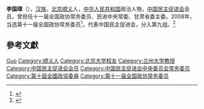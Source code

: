 '''李国璋'''（{{bd|1944年|9月|}}），[[汉族|汉族]]，[[北京|北京]][[顺义|顺义]]人，[[中华人民共和国|中华人民共和国]]政治人物，[[中国民主促进会|中国民主促进会]]会员。曾担任十一届全国政协常务委员、民进中央常委、甘肃省委主委。2008年，当选第十一届全国政协常务委员<ref>{{cite news|title=第十一届全国政协委员名单|url=http://www.indaa.com.cn/zt/2009qglh/zxzs/200903/t20090303_127573.html|accessdate=2013-04-09|newspaper=新华社北京1月25日电 中国人民政治协商会议第十一届全国委员会委员名单(共2237人，2008年1月25日政协第十届全国委员会常务委员会第二十次会议通过)|date=2008年1月25日|deadurl=yes|archiveurl=https://web.archive.org/web/20130928014403/http://www.indaa.com.cn/zt/2009qglh/zxzs/200903/t20090303_127573.html|archivedate=2013年9月28日|df=}}</ref>，代表中国民主促进会，分入第九组。<ref>{{cite news|title=全国政协信息-李国璋|url=http://www.cppcc.gov.cn/CMS/wylibary/showJcwyxtInfoWylibary.action?tabJcwyxt.guid=11W0002960&wytype=wjwy|accessdate=2013-04-11|newspaper=全国政协委员会|archive-date=2019-06-11|archive-url=https://web.archive.org/web/20190611180859/http://www.cppcc.gov.cn/CMS/wylibary/showJcwyxtInfoWylibary.action?tabJcwyxt.guid=11W0002960&wytype=wjwy|dead-url=no}}</ref>

== 參考文獻 ==
{{reflist}}

{{中国政治人物小作品}}
{{中国民主促进会第十一届中央委员会}}
{{中国民主促进会第十二届中央委员会}}

{{Authority control}}
{{DEFAULTSORT:Li李}}
[[Category:李姓|Guo]]
[[Category:顺义人|Category:顺义人]]
[[Category:北京大学校友|Category:北京大学校友]]
[[Category:兰州大学教授|Category:兰州大学教授]]
[[Category:中国民主促进会会员|Category:中国民主促进会会员]]
[[Category:中国民主促进会中央委员会常务委员|Category:中国民主促进会中央委员会常务委员]]
[[Category:第十屆全國政協委員|Category:第十屆全國政協委員]]
[[Category:第十一届全国政协常务委员|Category:第十一届全国政协常务委员]]